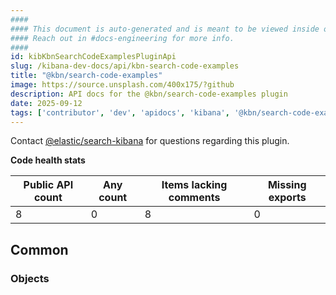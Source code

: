 ```yaml
---
####
#### This document is auto-generated and is meant to be viewed inside our experimental, new docs system.
#### Reach out in #docs-engineering for more info.
####
id: kibKbnSearchCodeExamplesPluginApi
slug: /kibana-dev-docs/api/kbn-search-code-examples
title: "@kbn/search-code-examples"
image: https://source.unsplash.com/400x175/?github
description: API docs for the @kbn/search-code-examples plugin
date: 2025-09-12
tags: ['contributor', 'dev', 'apidocs', 'kibana', '@kbn/search-code-examples']
---
```




Contact [@elastic/search-kibana](https://github.com/orgs/elastic/teams/search-kibana) for questions regarding this plugin.

**Code health stats**

| Public API count  | Any count | Items lacking comments | Missing exports |
|-------------------|-----------|------------------------|-----------------|
| 8 | 0 | 8 | 0 |

## Common

### Objects
<DocDefinitionList data={kbnSearchCodeExamplesObj.common.objects}/>

